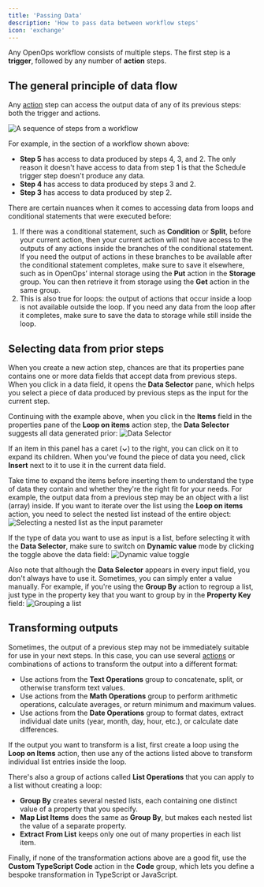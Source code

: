 ```yaml
---
title: 'Passing Data'
description: 'How to pass data between workflow steps'
icon: 'exchange'
---
```


Any OpenOps workflow consists of multiple steps. The first step is a **trigger**, followed by any number of **action** steps.

## The general principle of data flow

Any [action](/workflow-management/actions/) step can access the output data of any of its previous steps: both the trigger and actions.

![A sequence of steps from a workflow](/images/parameters-example.png)

For example, in the section of a workflow shown above:
* **Step 5** has access to data produced by steps 4, 3, and 2. The only reason it doesn't have access to data from step 1 is that the Schedule trigger step doesn't produce any data.
* **Step 4** has access to data produced by steps 3 and 2.
* **Step 3** has access to data produced by step 2.

There are certain nuances when it comes to accessing data from loops and conditional statements that were executed before:
1. If there was a conditional statement, such as **Condition** or **Split**, before your current action, then your current action will not have access to the outputs of any actions inside the branches of the conditional statement. If you need the output of actions in these branches to be available after the conditional statement completes, make sure to save it elsewhere, such as in OpenOps’ internal storage using the **Put** action in the **Storage** group. You can then retrieve it from storage using the **Get** action in the same group.
2. This is also true for loops: the output of actions that occur inside a loop is not available outside the loop. If you need any data from the loop after it completes, make sure to save the data to storage while still inside the loop.

## Selecting data from prior steps

When you create a new action step, chances are that its properties pane contains one or more data fields that accept data from previous steps. When you click in a data field, it opens the **Data Selector** pane, which helps you select a piece of data produced by previous steps as the input for the current step.

Continuing with the example above, when you click in the **Items** field in the properties pane of the **Loop on items** action step, the **Data Selector** suggests all data generated prior:
![Data Selector](/images/parameters-data-selector.png)

If an item in this panel has a caret (**⌄**) to the right, you can click on it to expand its children. When you've found the piece of data you need, click **Insert** next to it to use it in the current data field.

Take time to expand the items before inserting them to understand the type of data they contain and whether they're the right fit for your needs. For example, the output data from a previous step may be an object with a list (array) inside. If you want to iterate over the list using the **Loop on items** action, you need to select the nested list instead of the entire object:
![Selecting a nested list as the input parameter](/images/parameters-nested-array.png)

If the type of data you want to use as input is a list, before selecting it with the **Data Selector**, make sure to switch on **Dynamic value** mode by clicking the toggle above the data field:
![Dynamic value toggle](/images/parameters-dynamic-value.png)

Also note that although the **Data Selector** appears in every input field, you don't always have to use it. Sometimes, you can simply enter a value manually. For example, if you're using the **Group By** action to regroup a list, just type in the property key that you want to group by in the **Property Key** field:
![Grouping a list](/images/parameters-group-by.png)

## Transforming outputs

Sometimes, the output of a previous step may not be immediately suitable for use in your next steps. In this case, you can use several [actions](/workflow-management/actions/) or combinations of actions to transform the output into a different format:
* Use actions from the **Text Operations** group to concatenate, split, or otherwise transform text values.
* Use actions from the **Math Operations** group to perform arithmetic operations, calculate averages, or return minimum and maximum values.
* Use actions from the **Date Operations** group to format dates, extract individual date units (year, month, day, hour, etc.), or calculate date differences.

If the output you want to transform is a list, first create a loop using the **Loop on Items** action, then use any of the actions listed above to transform individual list entries inside the loop.

There's also a group of actions called **List Operations** that you can apply to a list without creating a loop:
* **Group By** creates several nested lists, each containing one distinct value of a property that you specify.
* **Map List Items** does the same as **Group By**, but makes each nested list the value of a separate property.
* **Extract From List** keeps only one out of many properties in each list item.

Finally, if none of the transformation actions above are a good fit, use the **Custom TypeScript Code** action in the **Code** group, which lets you define a bespoke transformation in TypeScript or JavaScript.

